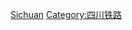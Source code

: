 {{Commonscat|Train stations in Sichuan}}

[[Category:中國大陸各行政區鐵路車站|Sichuan]]
[[Category:四川铁路|Category:四川铁路]]